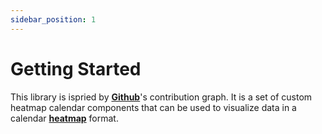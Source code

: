 ```yaml
---
sidebar_position: 1
---
```


# Getting Started

This library is ispried by **[Github](https://github.com/relliv?tab=overview&from=2024-10-01&to=2024-10-27)**'s contribution graph. It is a set of custom heatmap calendar components that can be used to visualize data in a calendar **[heatmap](https://en.wikipedia.org/wiki/Heat_map)** format.
